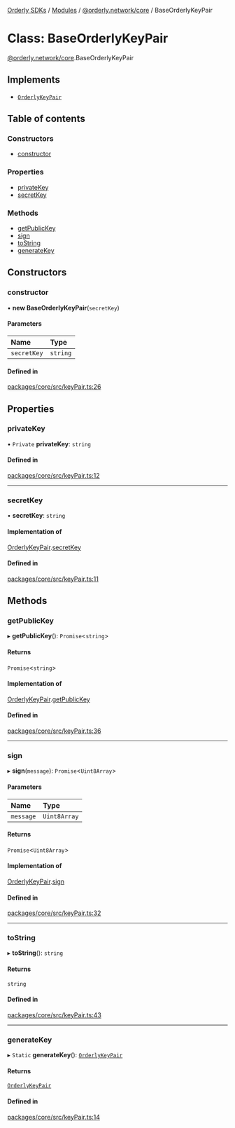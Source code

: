 [Orderly SDKs](./../README) / [Modules](./../modules) / [@orderly.network/core](./../modules/orderly_network_core) / BaseOrderlyKeyPair

# Class: BaseOrderlyKeyPair

[@orderly.network/core](./../modules/orderly_network_core).BaseOrderlyKeyPair

## Implements

- [`OrderlyKeyPair`](./../interfaces/orderly_network_core.OrderlyKeyPair)

## Table of contents

### Constructors

- [constructor](./orderly_network_core.BaseOrderlyKeyPair#constructor)

### Properties

- [privateKey](./orderly_network_core.BaseOrderlyKeyPair#privatekey)
- [secretKey](./orderly_network_core.BaseOrderlyKeyPair#secretkey)

### Methods

- [getPublicKey](./orderly_network_core.BaseOrderlyKeyPair#getpublickey)
- [sign](./orderly_network_core.BaseOrderlyKeyPair#sign)
- [toString](./orderly_network_core.BaseOrderlyKeyPair#tostring)
- [generateKey](./orderly_network_core.BaseOrderlyKeyPair#generatekey)

## Constructors

### constructor

• **new BaseOrderlyKeyPair**(`secretKey`)

#### Parameters

| Name | Type |
| :------ | :------ |
| `secretKey` | `string` |

#### Defined in

[packages/core/src/keyPair.ts:26](https://github.com/OrderlyNetwork/js-sdk/blob/b4bb4035/packages/core/src/keyPair.ts#L26)

## Properties

### privateKey

• `Private` **privateKey**: `string`

#### Defined in

[packages/core/src/keyPair.ts:12](https://github.com/OrderlyNetwork/js-sdk/blob/b4bb4035/packages/core/src/keyPair.ts#L12)

___

### secretKey

• **secretKey**: `string`

#### Implementation of

[OrderlyKeyPair](./../interfaces/orderly_network_core.OrderlyKeyPair).[secretKey](./../interfaces/orderly_network_core.OrderlyKeyPair#secretkey)

#### Defined in

[packages/core/src/keyPair.ts:11](https://github.com/OrderlyNetwork/js-sdk/blob/b4bb4035/packages/core/src/keyPair.ts#L11)

## Methods

### getPublicKey

▸ **getPublicKey**(): `Promise`\<`string`\>

#### Returns

`Promise`\<`string`\>

#### Implementation of

[OrderlyKeyPair](./../interfaces/orderly_network_core.OrderlyKeyPair).[getPublicKey](./../interfaces/orderly_network_core.OrderlyKeyPair#getpublickey)

#### Defined in

[packages/core/src/keyPair.ts:36](https://github.com/OrderlyNetwork/js-sdk/blob/b4bb4035/packages/core/src/keyPair.ts#L36)

___

### sign

▸ **sign**(`message`): `Promise`\<`Uint8Array`\>

#### Parameters

| Name | Type |
| :------ | :------ |
| `message` | `Uint8Array` |

#### Returns

`Promise`\<`Uint8Array`\>

#### Implementation of

[OrderlyKeyPair](./../interfaces/orderly_network_core.OrderlyKeyPair).[sign](./../interfaces/orderly_network_core.OrderlyKeyPair#sign)

#### Defined in

[packages/core/src/keyPair.ts:32](https://github.com/OrderlyNetwork/js-sdk/blob/b4bb4035/packages/core/src/keyPair.ts#L32)

___

### toString

▸ **toString**(): `string`

#### Returns

`string`

#### Defined in

[packages/core/src/keyPair.ts:43](https://github.com/OrderlyNetwork/js-sdk/blob/b4bb4035/packages/core/src/keyPair.ts#L43)

___

### generateKey

▸ `Static` **generateKey**(): [`OrderlyKeyPair`](./../interfaces/orderly_network_core.OrderlyKeyPair)

#### Returns

[`OrderlyKeyPair`](./../interfaces/orderly_network_core.OrderlyKeyPair)

#### Defined in

[packages/core/src/keyPair.ts:14](https://github.com/OrderlyNetwork/js-sdk/blob/b4bb4035/packages/core/src/keyPair.ts#L14)
